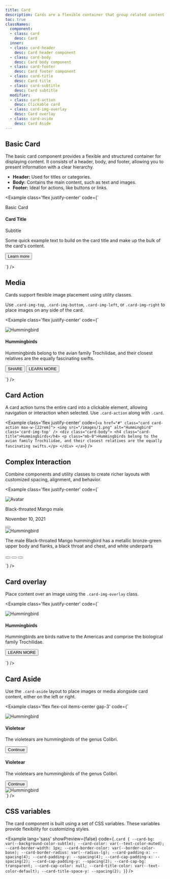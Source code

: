 ```yaml
---
title: Card
description: Cards are a flexible container that group related content and actions together.
toc: true
classNames:
  component:
  - class: card
    desc: Card
  inner:
  - class: card-header
    desc: Card header component
  - class: card-body
    desc: Card body component
  - class: card-footer
    desc: Card footer component
  - class: card-title
    desc: Card title
  - class: card-subtitle
    desc: Card subtitle
  modifier:
  - class: card-action
    desc: Clickable card
  - class: card-img-overlay
    desc: Card overlay
  - class: card-aside
    desc: Card Aside
---
```



## Basic Card

The basic card component provides a flexible and structured container for displaying content. It consists of a header, body, and footer, allowing you to present information with a clear hierarchy.

- **Header:** Used for titles or categories.
- **Body:** Contains the main content, such as text and images.
- **Footer:** Ideal for actions, like buttons or links.

<Example class='flex justify-center' code={`<div class="card max-w-[18rem]">
    <div class="card-header">
      <p class='mb-0'>Basic Card</p>
    </div>
    <div class="card-body">
      <h4 class="card-title">Card Title</h4>
      <p class="card-subtitle">Subtitle</p>
      <p class='mb-0'>Some quick example text to build on the card title and make up the bulk of the card's content.</p>
    </div>
    <div class="card-footer">
      <button class='btn btn-sm btn-text-primary'>Learn more</button>
    </div>
  </div>`} />

## Media

Cards support flexible image placement using utility classes.

Use `.card-img-top`, `.card-img-bottom`, `.card-img-left`, or `.card-img-right` to place images on any side of the card.

<Example class='flex justify-center' code={`<div class="card max-w-[22rem]">
    <img src="/images/1.png" alt="Hummingbird" class='card-img-top' />
    <div class="card-body">
      <h4 class="card-title">Hummingbirds</h4>
      <p class='mb-0'>Hummingbirds belong to the avian family Trochilidae, and their closest relatives are the equally fascinating swifts.</p>
    </div>
    <div class="card-footer">
      <button class='btn btn-sm btn-text-primary'>SHARE</button>
      <button class='btn btn-sm btn-text-primary'>LEARN MORE</button>
    </div>
  </div>`} />

## Card Action

A card action turns the entire card into a clickable element, allowing navigation or interaction when selected. Use `.card-action` along with `.card`.

<Example class='flex justify-center' code={`<a href="#" class="card card-action max-w-[22rem]">
    <img src="/images/1.png" alt="Hummingbird" class='card-img-top' />
    <div class="card-body">
      <h4 class="card-title">Hummingbirds</h4>
      <p class="mb-0">Hummingbirds belong to the avian family Trochilidae, and their closest relatives are the equally fascinating swifts.</p>
    </div>
  </a>`} />

## Complex Interaction

Combine components and utility classes to create richer layouts with customized spacing, alignment, and behavior.

<Example class='flex justify-center' code={`<div class="card max-w-[22rem]">
    <div class="card-header border-0">
      <div class="flex items-center">
        <div class="avatar avatar-lg me-4">
          <img src="/images/avatar_1.webp" alt="Avatar" class="rounded-full"/>
        </div>
        <div>
          <p class="text-default mb-0">Black-throated Mango male</p>
          <p class="mb-0">November 10, 2021</p>
        </div>
        <button class='btn btn-icon ms-auto self-start -mr-2'>
          <span class='icon-[fluent--more-vertical-16-regular] text-lg'></span>
        </button>
      </div>
    </div>
    <img src="/images/2.png" alt="Hummingbird" class='card-img' />
    <div class="card-body">
      <p class="text-sm mb-0">The male Black-throated Mango hummingbird has a metallic bronze-green upper body and flanks, a black throat and chest, and white underparts</p>
    </div>
    <div class="card-footer flex">
      <button class='btn btn-icon'>
        <span class='icon-[line-md--heart] text-lg'></span>
      </button>
      <button class='btn btn-icon'>
        <span class="icon-[material-symbols--share-outline] text-lg"></span>
      </button>
      <button class='btn btn-icon ms-auto'>
        <span class="icon-[material-symbols--expand-all-rounded] text-lg"></span>
      </button>
    </div>
  </div>`} />

## Card overlay

Place content over an image using the `.card-img-overlay` class.

<Example class='flex justify-center' code={`<div class="card card-img-overlay max-w-[22rem]">
    <img src="/images/2.png" alt="Hummingbird" class="card-img-top" />
    <div class="card-body flex flex-col items-start">
      <h4 class="card-title">Hummingbirds</h4>
      <p class="mb-0">Hummingbirds are birds native to the Americas and comprise the biological family Trochilidae.</p>
      <button class="btn btn-sm btn-primary mt-auto">LEARN MORE</button>
    </div>
  </div>`} />

## Card Aside

Use the `.card-aside` layout to place images or media alongside card content, either on the left or right.

<Example class='flex flex-col items-center gap-3' code={`<div class="card card-aside max-w-[30rem]">
    <div class="flex items-center justify-center">
      <img src="/images/3.png" alt="Hummingbird" class='card-img-left' />
    </div>
    <div class="card-body">
      <h4 class="card-title">Violetear</h4>
      <p class="mb-0">The violetears are hummingbirds of the genus Colibri.</p>
      <button class="btn btn-sm btn-primary mt-4">Continue</button>
    </div>
  </div>

  <div class="card card-aside max-w-[30rem]">
    <div class="card-body">
      <h4 class="card-title">Violetear</h4>
      <p class="mb-0">The violetears are hummingbirds of the genus Colibri.</p>
      <button class="btn btn-sm btn-primary mt-4">Continue</button>
    </div>
    <div class="flex items-center justify-center">
      <img src="/images/3.png" alt="Hummingbird" class='card-img-right' />
    </div>
  </div>`} />

## CSS variables

The card component is built using a set of CSS variables. These variables provide flexibility for customizing styles.

<Example lang='sass' showPreview={false}
  code={`.card {
    --card-bg: var(--background-color-subtle);
    --card-color: var(--text-color-muted);
    --card-border-width: 1px;
    --card-border-color: var(--border-color-base);
    --card-border-radius: var(--radius-lg);
    --card-padding-x: --spacing(4);
    --card-padding-y: --spacing(4);
    --card-cap-padding-x: --spacing(2);
    --card-cap-padding-y: --spacing(2);
    --card-cap-bg: transparent;
    --card-cap-color: null;
    --card-title-color: var(--text-color-default);
    --card-title-space-y: --spacing(2);
  }`}
/>

